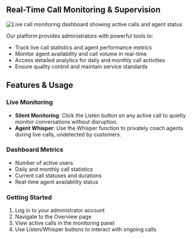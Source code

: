 
## Real-Time Call Monitoring & Supervision

<Image src="/images/analytics/call_monitoring.png" alt="Live call monitoring dashboard showing active calls and agent status" width={828} height={310}/>

Our platform provides administrators with powerful tools to:

* Track live call statistics and agent performance metrics
* Monitor agent availability and call volume in real-time  
* Access detailed analytics for daily and monthly call activities
* Ensure quality control and maintain service standards

## Features & Usage

### Live Monitoring
* **Silent Monitoring**: Click the Listen button on any active call to quietly monitor conversations without disruption.
* **Agent Whisper**: Use the Whisper function to privately coach agents during live calls, undetected by customers.

### Dashboard Metrics
* Number of active users
* Daily and monthly call statistics  
* Current call statuses and durations
* Real-time agent availability status

### Getting Started
1. Log in to your administrator account
2. Navigate to the Overview page
3. View active calls in the monitoring panel
4. Use Listen/Whisper buttons to interact with ongoing calls